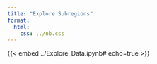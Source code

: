 ```yaml
---
title: "Explore Subregions"
format:
  html:
    css: ../nb.css
---
```

{{< embed ../Explore_Data.ipynb# echo=true >}}
